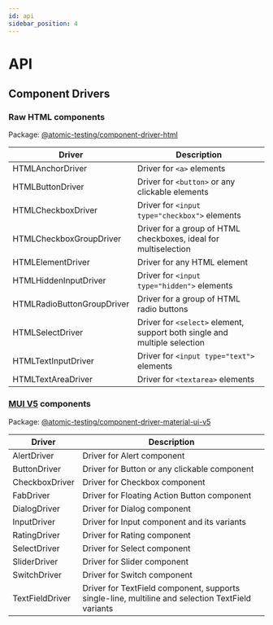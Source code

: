 ```yaml
---
id: api
sidebar_position: 4
---
```


# API

## Component Drivers

### Raw HTML components

Package: [@atomic-testing/component-driver-html](https://github.com/atomic-testing/atomic-testing/tree/main/packages/component-driver-html/src/components)

| Driver                     | Description                                                               |
| -------------------------- | ------------------------------------------------------------------------- |
| HTMLAnchorDriver           | Driver for `<a>` elements                                                 |
| HTMLButtonDriver           | Driver for `<button>` or any clickable elements                           |
| HTMLCheckboxDriver         | Driver for `<input type="checkbox">` elements                             |
| HTMLCheckboxGroupDriver    | Driver for a group of HTML checkboxes, ideal for multiselection           |
| HTMLElementDriver          | Driver for any HTML element                                               |
| HTMLHiddenInputDriver      | Driver for `<input type="hidden">` elements                               |
| HTMLRadioButtonGroupDriver | Driver for a group of HTML radio buttons                                  |
| HTMLSelectDriver           | Driver for `<select>` element, support both single and multiple selection |
| HTMLTextInputDriver        | Driver for `<input type="text">` elements                                 |
| HTMLTextAreaDriver         | Driver for `<textarea>` elements                                          |

### [MUI V5](https://mui.com/material-ui/getting-started/overview/) components

Package: [@atomic-testing/component-driver-material-ui-v5](https://github.com/atomic-testing/atomic-testing/tree/main/packages/component-driver-mui-v5/src/components)

| Driver          | Description                                                                                      |
| --------------- | ------------------------------------------------------------------------------------------------ |
| AlertDriver     | Driver for Alert component                                                                       |
| ButtonDriver    | Driver for Button or any clickable component                                                     |
| CheckboxDriver  | Driver for Checkbox component                                                                    |
| FabDriver       | Driver for Floating Action Button component                                                      |
| DialogDriver    | Driver for Dialog component                                                                      |
| InputDriver     | Driver for Input component and its variants                                                      |
| RatingDriver    | Driver for Rating component                                                                      |
| SelectDriver    | Driver for Select component                                                                      |
| SliderDriver    | Driver for Slider component                                                                      |
| SwitchDriver    | Driver for Switch component                                                                      |
| TextFieldDriver | Driver for TextField component, supports single-line, multiline and selection TextField variants |
